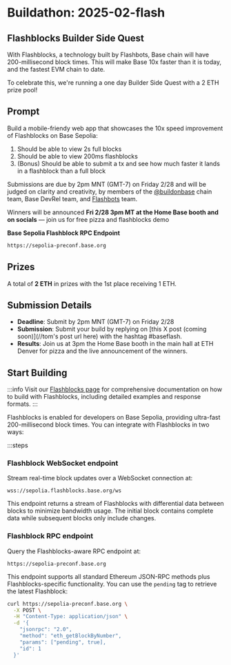 # Buildathon: 2025-02-flash

## Flashblocks Builder Side Quest

With Flashblocks, a technology built by Flashbots, Base chain will have 200-millisecond block times. This will make Base 10x faster than it is today, and the fastest EVM chain to date.

To celebrate this, we're running a one day Builder Side Quest with a 2 ETH prize pool!

## Prompt

Build a mobile-friendy web app that showcases the 10x speed improvement of Flashblocks on Base Sepolia:

1. Should be able to view 2s full blocks
2. Should be able to view 200ms flashblocks
3. (Bonus) Should be able to submit a tx and see how much faster it lands in a flashblock than a full block

Submissions are due by 2pm MNT (GMT-7) on Friday 2/28 and will be judged on clarity and creativity, by members of the [@buildonbase](https://x.com/buildonbase) chain team, Base DevRel team, and [Flashbots](https://github.com/flashbots) team.

Winners will be announced **Fri 2/28 3pm MT at the Home Base booth and on socials** — join us for free pizza and flashblocks demo

**Base Sepolia Flashblock RPC Endpoint**

```bash
https://sepolia-preconf.base.org
```

## Prizes

A total of **2 ETH** in prizes with the 1st place receiving 1 ETH.

## Submission Details

- **Deadline**: Submit by 2pm MNT (GMT-7) on Friday 2/28
- **Submission**: Submit your build by replying on [this X post (coming soon)](//tom's post url here) with the hashtag #baseflash.
- **Results**: Join us at 3pm the Home Base booth in the main hall at ETH Denver for pizza and the live announcement of the winners.

## Start Building

:::info
Visit our [Flashblocks page](https://www.base.org/flashblocks) for comprehensive documentation on how to build with Flashblocks, including detailed examples and response formats.
:::

Flashblocks is enabled for developers on Base Sepolia, providing ultra-fast 200-millisecond block times. You can integrate with Flashblocks in two ways:

:::steps

### Flashblock WebSocket endpoint

Stream real-time block updates over a WebSocket connection at:

```
wss://sepolia.flashblocks.base.org/ws
```

This endpoint returns a stream of Flashblocks with differential data between blocks to minimize bandwidth usage. The initial block contains complete data while subsequent blocks only include changes.

### Flashblock RPC endpoint

Query the Flashblocks-aware RPC endpoint at:

```
https://sepolia-preconf.base.org
```

This endpoint supports all standard Ethereum JSON-RPC methods plus Flashblocks-specific functionality. You can use the `pending` tag to retrieve the latest Flashblock:

```bash
curl https://sepolia-preconf.base.org \
  -X POST \
  -H "Content-Type: application/json" \
  -d '{
    "jsonrpc": "2.0",
    "method": "eth_getBlockByNumber",
    "params": ["pending", true],
    "id": 1
  }'
```

